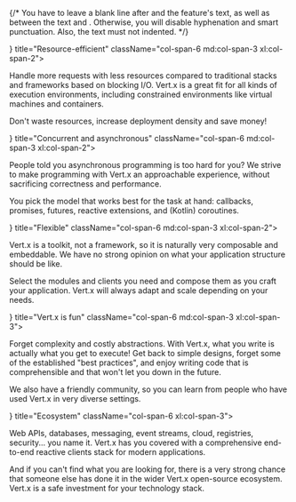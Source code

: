
<section className="px-4 md:px-6">
<div className="max-w-screen-xl mx-auto">

{/* You have to leave a blank line after <FeaturesItem> and the feature's text,
    as well as between the text and </FeaturesItem>. Otherwise, you will
    disable hyphenation and smart punctuation. Also, the text must not indented. */}

<FeaturesList>
<FeaturesItem icon={<Cpu />} title="Resource-efficient" className="col-span-6 md:col-span-3 xl:col-span-2">

Handle more requests with less resources compared to traditional stacks and frameworks based on blocking I/O.
Vert.x is a great fit for all kinds of execution environments, including constrained environments like virtual machines and containers.

Don't waste resources, increase deployment density and save money!

</FeaturesItem>
<FeaturesItem icon={<SlidersHorizontal />} title="Concurrent and asynchronous" className="col-span-6 md:col-span-3 xl:col-span-2">

People told you asynchronous programming is too hard for you?
We strive to make programming with Vert.x an approachable experience, without sacrificing correctness and performance.

You pick the model that works best for the task at hand: callbacks, promises, futures, reactive extensions, and (Kotlin) coroutines.

</FeaturesItem>
<FeaturesItem icon={<Feather />} title="Flexible" className="col-span-6 md:col-span-3 xl:col-span-2">

Vert.x is a toolkit, not a framework, so it is naturally very composable and embeddable.
We have no strong opinion on what your application structure should be like.

Select the modules and clients you need and compose them as you craft your application. Vert.x will always adapt and scale depending on your needs.

</FeaturesItem>
<FeaturesItem icon={<Confetti />} title="Vert.x is fun" className="col-span-6 md:col-span-3 xl:col-span-3">

Forget complexity and costly abstractions. With Vert.x, what you write is actually what you get to execute!
Get back to simple designs, forget some of the established "best practices", and enjoy writing code that is comprehensible and that won't let you down in the future.

We also have a friendly community, so you can learn from people who have used Vert.x in very diverse settings.

</FeaturesItem>
<FeaturesItem icon={<Umbrella />} title="Ecosystem" className="col-span-6 xl:col-span-3">

Web APIs, databases, messaging, event streams, cloud, registries, security... you name it.
Vert.x has you covered with a comprehensive end-to-end reactive clients stack for modern applications.

And if you can't find what you are looking for, there is a very strong chance that someone else has done it in the wider Vert.x open-source ecosystem.
Vert.x is a safe investment for your technology stack.

</FeaturesItem>
</FeaturesList>

</div>
</section>
